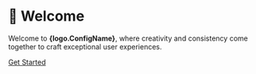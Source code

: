 
# 👋 Welcome

Welcome to **{logo.ConfigName}**, where creativity and consistency come together to craft exceptional user experiences.

[Get Started](/documentation/welcome)